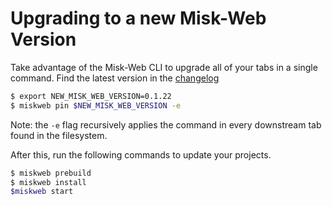 # Upgrading to a new Misk-Web Version

Take advantage of the Misk-Web CLI to upgrade all of your tabs in a single command. Find the latest version in the [changelog](https://cashapp.github.io/misk-web/docs/guides/changelog)

``` bash
$ export NEW_MISK_WEB_VERSION=0.1.22
$ miskweb pin $NEW_MISK_WEB_VERSION -e
```

Note: the `-e` flag recursively applies the command in every downstream tab found in the filesystem.

After this, run the following commands to update your projects.

```bash
$ miskweb prebuild
$ miskweb install
$miskweb start
```
